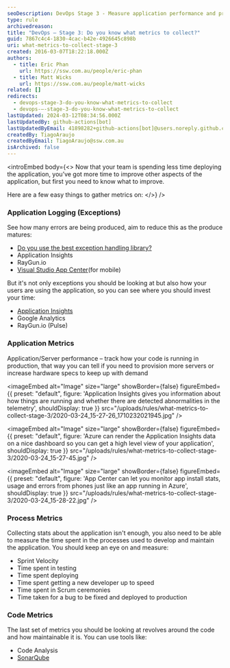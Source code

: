 ```yaml
---
seoDescription: DevOps Stage 3 - Measure application performance and process efficiency by collecting metrics on exceptions, application performance, and code maintainability.
type: rule
archivedreason:
title: "DevOps – Stage 3: Do you know what metrics to collect?"
guid: 7867c4c4-1830-4cac-b42e-4926645c898b
uri: what-metrics-to-collect-stage-3
created: 2016-03-07T18:22:18.000Z
authors:
  - title: Eric Phan
    url: https://ssw.com.au/people/eric-phan
  - title: Matt Wicks
    url: https://ssw.com.au/people/matt-wicks
related: []
redirects:
  - devops-stage-3-do-you-know-what-metrics-to-collect
  - devops-–-stage-3-do-you-know-what-metrics-to-collect
lastUpdated: 2024-03-12T08:34:56.000Z
lastUpdatedBy: github-actions[bot]
lastUpdatedByEmail: 41898282+github-actions[bot]@users.noreply.github.com
createdBy: TiagoAraujo
createdByEmail: TiagoAraujo@ssw.com.au
isArchived: false
---
```


<introEmbed
  body={<>
Now that your team is spending less time deploying the application, you’ve got more time to improve other aspects of the application, but first you need to know what to improve.

Here are a few easy things to gather metrics on:
  </>}
/>
### Application Logging (Exceptions)

See how many errors are being produced, aim to reduce this as the produce matures:

* [Do you use the best exception handling library?](/do-you-use-the-best-exception-handling-library)
* Application Insights
* RayGun.io
* [Visual Studio App Center](https://appcenter.ms)(for mobile)

But it's not only exceptions you should be looking at but also how your users are using the application, so you can see where you should invest your time:

* [Application Insights](/why-you-want-to-use-application-insights/)
* Google Analytics
* RayGun.io (Pulse)

### Application Metrics

Application/Server performance – track how your code is running in production, that way you can tell if you need to provision more servers or increase hardware specs to keep up with demand


<imageEmbed
  alt="Image"
  size="large"
  showBorder={false}
  figureEmbed={{
    preset: "default",
    figure: 'Application Insights gives you information about how things are running and whether there are detected abnormalities in the telemetry',
    shouldDisplay: true
  }}
  src="/uploads/rules/what-metrics-to-collect-stage-3/2020-03-24_15-27-26_1710232021945.jpg"
/>


<imageEmbed
  alt="Image"
  size="large"
  showBorder={false}
  figureEmbed={{
    preset: "default",
    figure: 'Azure can render the Application Insights data on a nice dashboard so you can get a high level view of your application',
    shouldDisplay: true
  }}
  src="/uploads/rules/what-metrics-to-collect-stage-3/2020-03-24_15-27-45.jpg"
/>


<imageEmbed
  alt="Image"
  size="large"
  showBorder={false}
  figureEmbed={{
    preset: "default",
    figure: 'App Center can let you monitor app install stats, usage and errors from phones just like an app running in Azure',
    shouldDisplay: true
  }}
  src="/uploads/rules/what-metrics-to-collect-stage-3/2020-03-24_15-28-22.jpg"
/>

### Process Metrics

Collecting stats about the application isn't enough, you also need to be able to measure the time spent in the processes used to develop and maintain the application. You should keep an eye on and measure:

* Sprint Velocity
* Time spent in testing
* Time spent deploying
* Time spent getting a new developer up to speed
* Time spent in Scrum ceremonies
* Time taken for a bug to be fixed and deployed to production

### Code Metrics

The last set of metrics you should be looking at revolves around the code and how maintainable it is. You can use tools like:

* Code Analysis
* [SonarQube](https://www.sonarqube.org)
